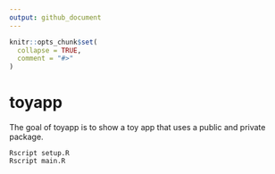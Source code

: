 ```yaml
---
output: github_document
---
```


<!-- README.md is generated from README.Rmd. Please edit that file -->

```r
knitr::opts_chunk$set(
  collapse = TRUE,
  comment = "#>"
)
```

# toyapp

<!-- badges: start -->
<!-- badges: end -->

The goal of toyapp is to show a toy app that uses a public and private package.

```
Rscript setup.R
Rscript main.R
```
